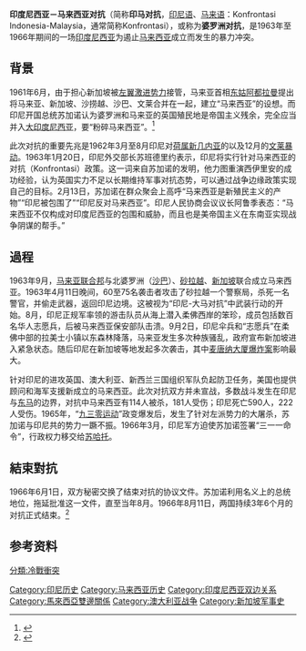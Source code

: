 {{Expand English|Indonesia–Malaysia confrontation}}
{{Infobox Military Conflict
|conflict=印度尼西亚─马来西亚对抗
|date=1963年1月20日－1966年8月11日（{{Age in years, months, weeks and days|month1=01|day1=20|year1=1963|month2=08|day2=11|year2=1966}}）
|image=[[File:Control_of_the_island_of_Borneo-zh.png|300px]]
|caption=婆罗洲地图
|place=[[马来半岛|马来半岛]]，[[婆罗洲|婆罗洲]]
|territory=[[砂拉越|砂拉越]]成为马来西亚的一部分 
|result=双方和解
|combatant1={{flag|Malaysia}}<br> {{flag|Singapore}}（1963－1965）<br> {{flag|United Kingdom}} <br> {{flag|New Zealand}} <br>
{{flag|Australia}}
----
'''支援：'''<br />{{flagicon|Canada|1957}} {{flag|Canada}}（物资支援）<ref name="cb">{{cite web|url=https://news.google.com/newspapers?nid=1301&dat=19641124&id=dAk0AAAAIBAJ&sjid=9-UDAAAAIBAJ&pg=7015,8104779|title=Commonwealth Backing for Malaysia|publisher=[[The_Sydney_Morning_Herald|The Sydney Morning Herald]]|date=24 November 1964|accessdate=19 February 2015|pages=2|archive-date=2015-11-19|archive-url=https://web.archive.org/web/20151119081617/https://news.google.com/newspapers?nid=1301&dat=19641124&id=dAk0AAAAIBAJ&sjid=9-UDAAAAIBAJ&pg=7015,8104779|dead-url=no}}</ref><br />{{flag|India}}<ref name="cb"/><ref>{{cite web|url=https://news.google.com/newspapers?nid=1301&dat=19640325&id=2PpjAAAAIBAJ&sjid=OOYDAAAAIBAJ&pg=7104,7801551&hl=en|title=Lull in Confrontation?|publisher=The Sydney Morning Herald|date=25 March 1964|accessdate=19 June 2015|pages=2|archive-date=2015-11-19|archive-url=https://web.archive.org/web/20151119071140/https://news.google.com/newspapers?nid=1301&dat=19640325&id=2PpjAAAAIBAJ&sjid=OOYDAAAAIBAJ&pg=7104,7801551&hl=en|dead-url=no}}</ref><br />{{flag|United States}}<ref>{{cite web|url=https://news.google.com/newspapers?nid=1300&dat=19650108&id=vHtVAAAAIBAJ&sjid=1JYDAAAAIBAJ&pg=6749,806060&hl=en|title=No Gains for Indonesia|publisher=[[The_Age|The Age]]|date=8 January 1965|accessdate=19 February 2015|pages=2|archive-date=2020-03-22|archive-url=https://web.archive.org/web/20200322213829/https://news.google.com/newspapers?nid=1300&dat=19650108&id=vHtVAAAAIBAJ&sjid=1JYDAAAAIBAJ&pg=6749,806060&hl=en|dead-url=no}}</ref>

|combatant2={{flag|Indonesia}}
----
'''支援：'''<br />{{flag|China|1955}}<ref>{{cite web|url=https://news.google.com/newspapers?nid=1301&dat=19650823&id=rIZWAAAAIBAJ&sjid=4eYDAAAAIBAJ&pg=1654,7343659&hl=en|title=Indonesia, China "Co-ordinate" Views|publisher=The Sydney Morning Herald|date=23 August 1965|accessdate=19 February 2015|pages=1|archive-date=2016-01-16|archive-url=https://web.archive.org/web/20160116011515/https://news.google.com/newspapers?nid=1301&dat=19650823&id=rIZWAAAAIBAJ&sjid=4eYDAAAAIBAJ&pg=1654,7343659&hl=en|dead-url=no}}</ref><ref>{{cite web|url=http://journal.ui.ac.id/humanities/article/viewFile/716/682|title=China Role's in Indonesia's "Crush Malaysia" Campaign|author=A. Dahana|publisher=Universitas Indonesia|year=2002|accessdate=19 July 2016|archiveurl=https://web.archive.org/web/20160719124912/http://journal.ui.ac.id/humanities/article/viewFile/716/682|archivedate=2016-07-19|deadurl=yes}}</ref><ref>{{cite book|author=John W. Garver|title=China's Quest: The History of the Foreign Relations of the People's Republic of China|url=https://books.google.com/books?id=xvuuCgAAQBAJ&pg=PA219|date=1 December 2015|publisher=Oxford University Press|isbn=978-0-19-026106-1|pages=219–}}</ref><br />{{flag|Soviet Union}}<ref>{{cite web|url=https://news.google.com/newspapers?nid=1301&dat=19650513&id=KsVYAAAAIBAJ&sjid=YucDAAAAIBAJ&pg=4490,4128105&hl=en|title=Indonesia and the U.S.S.R|publisher=The Sydney Morning Herald|date=13 May 1965|accessdate=19 February 2015|pages=2|archive-date=2016-01-16|archive-url=https://web.archive.org/web/20160116011515/https://news.google.com/newspapers?nid=1301&dat=19650513&id=KsVYAAAAIBAJ&sjid=YucDAAAAIBAJ&pg=4490,4128105&hl=en|dead-url=no}}</ref><ref>{{cite book|author=Kurt London|title=The Soviet Impact on World Politics|url=https://books.google.com/books?id=M0wdcwufqFEC&pg=PA153|year=1974|publisher=Ardent Media|isbn=978-0-8015-6978-4|pages=153–}}</ref><ref>{{cite web|url=http://www.culturaldiplomacy.org/academy/content/pdf/participant-papers/2013-06-iscd-asia-pacific/Assoc._Prof._Dr._Mohd._Noor_MAT_YAZID.pdf|title=Malaysia-Indonesia Relations Before and After 1965: Impact on Bilateral and Regional Stability|author=Mohd. Noor Mat Yazid|publisher=Programme of International Relations, School of Social Sciences, Universiti Malaysia Sabah|year=2013|accessdate=19 July 2016|format=PDF|archiveurl=https://web.archive.org/web/20160719130036/http://www.culturaldiplomacy.org/academy/content/pdf/participant-papers/2013-06-iscd-asia-pacific/Assoc._Prof._Dr._Mohd._Noor_MAT_YAZID.pdf|archivedate=2016-07-19|deadurl=yes}}</ref>

|commander1=[[東姑阿都拉曼|東姑阿都拉曼]]<br> {{link-en|华特·沃克 (英国军官)|Walter Walker (British Army officer)|华特·沃克}}
|commander2=[[苏卡诺|苏卡诺]]<br>{{link-en|奥马尔·达尼|Omar Dani}} <br>[[苏哈托|苏哈托]] <br>[[阿卜杜尔·哈里斯·纳苏蒂安|阿卜杜尔·哈里斯·纳苏蒂安]]
|strength1=不详
|strength2=不详
|casualties1= 114人被杀<br />181人受伤
|casualties2= 590人被杀<br />222人受伤
}}
{{Campaignbox 印馬對抗}}

'''印度尼西亚－马来西亚对抗'''（简称'''印马对抗'''，[[印尼语|印尼语]]、[[马来语|马来语]]：Konfrontasi Indonesia-Malaysia，通常简称Konfrontasi），或称为'''婆罗洲对抗'''，是1963年至1966年期间的一场[[印度尼西亚|印度尼西亚]]为遏止[[马来西亚|马来西亚]]成立而发生的暴力冲突。

== 背景 ==
{{main|印度尼西亚－马来西亚关系}} 
1961年6月，由于担心新加坡被[[左翼|左翼]][[马来亚共产党|激进势力]]接管，马来亚首相[[东姑阿都拉曼|东姑阿都拉曼]]提出将马来亚、新加坡、沙捞越、沙巴、文莱合并在一起，建立“马来西亚”的设想。而印尼开国总统苏加诺认为婆罗洲和马来亚的英国殖民地是帝国主义残余，完全应当并入[[大印度尼西亚|大印度尼西亚]]，要“粉碎马来西亚”。<ref>{{cite web |title=印度尼西亚：一个其来有自的国家 |url=http://www.eeo.com.cn/2020/0420/381564.shtml |website=经济观察 |access-date=2020-08-08 |archive-date=2020-08-20 |archive-url=https://web.archive.org/web/20200820165202/http://www.eeo.com.cn/2020/0420/381564.shtml |dead-url=no }}</ref>

此次对抗的重要先兆是1962年3月至8月印尼对[[荷属新几内亚|荷属新几内亚]]的{{link-en|西新几内亚争议|West New Guinea dispute|政治对抗}}以及12月的[[文莱暴动|文莱暴动]]。1963年1月20日，印尼外交部长苏班德里约表示，印尼将实行针对马来西亚的对抗（Konfrontasi）政策。这一词来自苏加诺的发明，他力图重演西伊里安的成功经验，认为英国实力不足以长期维持军事对抗态势，可以通过战争边缘政策实现自己的目标。2月13日，苏加诺在群众聚会上高呼“马来西亚是新殖民主义的产物”“印尼被包围了”“印尼反对马来西亚”。印尼人民协商会议议长阿鲁季表态：“马来西亚不仅构成对印度尼西亚的包围和威胁，而且也是美帝国主义在东南亚实现战争阴谋的帮手。”

==過程==
1963年9月，[[马来亚联合邦|马来亚联合邦]]与北婆罗洲（[[沙巴|沙巴]]）、[[砂拉越|砂拉越]]、[[新加坡|新加坡]]联合成立马来西亚。1963年4月11日晚间，60至75名袭击者攻击了砂拉越一个警察局，杀死一名警官，并偷走武器，返回印尼边境。这被视为“印尼-大马对抗”中武装行动的开始。8月，印尼正规军率领的游击队员从海上潜入柔佛西岸的笨珍，成员包括数百名华人志愿兵，后被马来西亚保安部队击溃。9月2日，印尼伞兵和“志愿兵”在柔佛中部的拉美士小镇以东森林降落，马来亚发生多次种族骚乱，政府宣布新加坡进入紧急状态。随后印尼在新加坡等地发起多次袭击，其中[[麦唐纳大厦|麦唐纳大厦爆炸案]]影响最大。

针对印尼的进攻英国、澳大利亚、新西兰三国组织军队负起防卫任务，美国也提供顾问和海军支援新成立的马来西亚。此次对抗双方并未宣战，多数战斗发生在印尼与[[东马来西亚|东马]]的边界，对抗中马来西亚有114人被杀，181人受伤；印尼死亡590人，222人受伤。1965年，“[[九三零事件|九三零运动]]”政变爆发后，发生了针对左派势力的大屠杀，苏加诺与印尼共的势力一蹶不振。1966年3月，印尼军方迫使苏加诺签署“三一一命令”，行政权力移交给[[苏哈托|苏哈托]]。

==結束對抗==
1966年6月1日，双方秘密交换了结束对抗的协议文件。苏加诺利用名义上的总统地位，拖延批准这一文件，直至当年8月。1966年8月11日，两国持续3年6个月的对抗正式结束。<ref>{{cite web |title=差点引爆世界大战的印尼与大马对抗 |url=http://www.ifengweekly.com/detil.php?id=8263 |website=凤凰周刊 |accessdate=2019 |archive-date=2020-08-20 |archive-url=https://web.archive.org/web/20200820163242/http://www.ifengweekly.com/detil.php?id=8263 |dead-url=no }}</ref>

==参考资料==
{{reflist}}

[[Category:印尼历史|Category:印尼历史]]
[[Category:马来西亚历史|Category:马来西亚历史]]
[[Category:印度尼西亚双边关系|Category:印度尼西亚双边关系]]
[[Category:馬來西亞雙邊關係|Category:馬來西亞雙邊關係]]
[[分類:冷戰衝突|分類:冷戰衝突]]
[[Category:澳大利亚战争|Category:澳大利亚战争]]
[[Category:新加坡军事史|Category:新加坡军事史]]